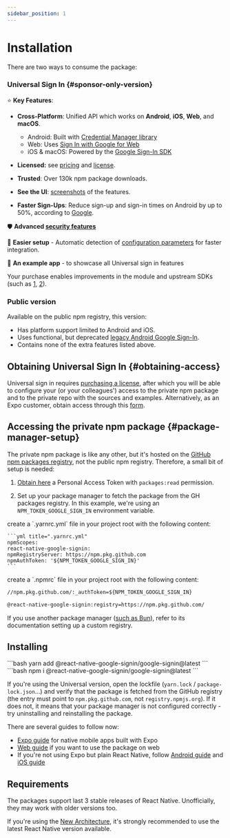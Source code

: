 ```yaml
---
sidebar_position: 1
---
```


# Installation

There are two ways to consume the package:

[//]: # '🌟'

### Universal Sign In {#sponsor-only-version}

⭐️ **Key Features**:

- **Cross-Platform**: Unified API which works on **Android**, **iOS**, **Web**, and **macOS**.

  - Android: Built with [Credential Manager library](https://developers.google.com/identity/android-credential-manager)
  - Web: Uses [Sign In with Google for Web](https://developers.google.com/identity/gsi/web/guides/features)
  - iOS & macOS: Powered by the [Google Sign-In SDK](https://developers.google.com/identity/sign-in/ios/start)

- **Licensed:** see [pricing](https://rngs-package.com/#pricing) and [license](https://rngs-package.com/license).
- **Trusted**: Over 130k npm package downloads.
- **See the UI**: [screenshots](screenshots) of the features.
- **Faster Sign-Ups**: Reduce sign-up and sign-in times on Android by up to 50%, according to [Google](https://developer.android.com/identity/sign-in/legacy-gsi-migration#authentication).

🛡️ **Advanced [security features](/docs/security)**

🔧 **Easier setup** - Automatic detection of [configuration parameters](one-tap#automatic-config) for faster integration.

[//]: # '🖥️ **Unified API** - Write code once, deploy everywhere.'

📱 **An example app** - to showcase all Universal sign in features

Your purchase enables improvements in the module and upstream SDKs (such as [1](https://github.com/openid/AppAuth-iOS/pull/788), [2](https://github.com/google/GoogleSignIn-iOS/pull/402)).

### Public version

Available on the public npm registry, this version:

- Has platform support limited to Android and iOS.
- Uses functional, but deprecated [legacy Android Google Sign-In](https://web.archive.org/web/20240308064911/https://developers.google.com/identity/sign-in/android/start-integrating).
- Contains none of the extra features listed above.

## Obtaining Universal Sign In {#obtaining-access}

Universal sign in requires [purchasing a license](https://rngs-package.com/#pricing), after which you will be able to configure your (or your colleagues') access to the private npm package and to the private repo with the sources and examples. Alternatively, as an Expo customer, obtain access through this [form](https://forms.gle/tpP7TfUGW1CwgaEZ8).

[//]: # 'Note that this version is distributed under a [custom license](license).'

## Accessing the private npm package {#package-manager-setup}

The private npm package is like any other, but it's hosted on the [GitHub npm packages registry](https://docs.github.com/en/packages/working-with-a-github-packages-registry/working-with-the-npm-registry), not the public npm registry. Therefore, a small bit of setup is needed:

1. [Obtain here](https://github.com/settings/tokens/new?description=react-native-google-sign-in&scopes=read:packages) a Personal Access Token with `packages:read` permission.

2. Set up your package manager to fetch the package from the GH packages registry. In this example, we're using an `NPM_TOKEN_GOOGLE_SIGN_IN` environment variable.


<Tabs queryString="package-manager">

  <TabItem value="yarn" label="yarn v3+">
    create a `.yarnrc.yml` file in your project root with the following content:

    ```yml title=".yarnrc.yml"
    npmScopes:
    react-native-google-signin:
    npmRegistryServer: https://npm.pkg.github.com
    npmAuthToken: '${NPM_TOKEN_GOOGLE_SIGN_IN}'
    ```

  </TabItem>

  <TabItem value="npm" label="npm / yarn v1">
    create a `.npmrc` file in your project root with the following content:

```txt title=".npmrc"
//npm.pkg.github.com/:_authToken=${NPM_TOKEN_GOOGLE_SIGN_IN}

@react-native-google-signin:registry=https://npm.pkg.github.com/
```

  </TabItem>

</Tabs>

If you use another package manager ([such as Bun](https://bun.sh/docs/install/registries)), refer to its documentation setting up a custom registry.

## Installing

<Tabs queryString="package-manager">
  <TabItem value="yarn" label="yarn">
    ```bash
    yarn add @react-native-google-signin/google-signin@latest
    ```

  </TabItem>

  <TabItem value="npm" label="npm">
    ```bash
    npm i @react-native-google-signin/google-signin@latest
    ```

  </TabItem>

</Tabs>

If you're using the Universal version, open the lockfile (`yarn.lock` / `package-lock.json`...) and verify that the package is fetched from the GitHub registry (the entry must point to `npm.pkg.github.com`, not `registry.npmjs.org`). If it does not, it means that your package manager is not configured correctly - try uninstalling and reinstalling the package.

There are several guides to follow now:

- [Expo guide](setting-up/expo) for native mobile apps built with Expo
- [Web guide](setting-up/web) if you want to use the package on web
- If you're not using Expo but plain React Native, follow [Android guide](setting-up/android) and [iOS guide](setting-up/ios)

## Requirements

The packages support last 3 stable releases of React Native. Unofficially, they may work with older versions too.

If you're using the [New Architecture](https://reactnative.dev/docs/new-architecture-intro), it's strongly recommended to use the latest React Native version available.
